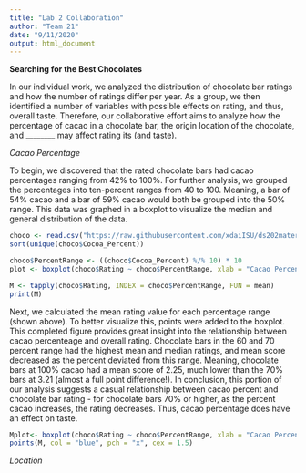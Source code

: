 ```yaml
---
title: "Lab 2 Collaboration"
author: "Team 21"
date: "9/11/2020"
output: html_document
---
```

**Searching for the Best Chocolates**

In our individual work, we analyzed the distribution of chocolate bar ratings and how the number of ratings differ per year. As a group, we then identified a number of variables with possible effects on rating, and thus, overall taste. Therefore, our collaborative effort aims to analyze how the percentage of cacao in a chocolate bar, the origin location of the chocolate, and ________ may affect rating its (and taste).

*Cacao Percentage*

To begin, we discovered that the rated chocolate bars had cacao percentages ranging from 42% to 100%. For further analysis, we grouped the percentages into ten-percent ranges from 40 to 100. Meaning, a bar of 54% cacao and a bar of 59% cacao would both be grouped into the 50% range. This data was graphed in a boxplot to visualize the median and general distribution of the data. 

```r
choco <- read.csv("https://raw.githubusercontent.com/xdaiISU/ds202materials/master/hwlabs/data/choco.csv")
sort(unique(choco$Cocoa_Percent))
```
```r
choco$PercentRange <- ((choco$Cocoa_Percent) %/% 10) * 10
plot <- boxplot(choco$Rating ~ choco$PercentRange, xlab = "Cacao Percent Range", main = 'Chocolate Bar Rating by Cacao Percent', ylab = "Rating")
```
```r
M <- tapply(choco$Rating, INDEX = choco$PercentRange, FUN = mean)
print(M)
```
Next, we calculated the mean rating value for each percentage range (shown above). To better visualize this, points were added to the boxplot. This completed figure provides great insight into the relationship between cacao percenteage and overall rating. Chocolate bars in the 60 and 70 percent range had the highest mean and median ratings, and mean score decreased as the percent deviated from this range. Meaning, chocolate bars at 100% cacao had a mean score of 2.25, much lower than the 70% bars at 3.21 (almost a full point difference!). In conclusion, this portion of our analysis suggests a casual relationship between cacao percent and chocolate bar rating - for chocolate bars 70% or higher, as the percent cacao increases, the rating decreases. Thus, cacao percentage does have an effect on taste.
```r
Mplot<- boxplot(choco$Rating ~ choco$PercentRange, xlab = "Cacao Percent Range", main = 'Chocolate Bar Rating by Cacao Percent', ylab = "Rating")
points(M, col = "blue", pch = "x", cex = 1.5)
```

*Location*
